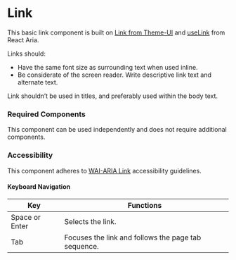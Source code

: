 
<Meta title="Components/Link/Link" />

# Link

This basic link component is built on [Link from Theme-UI](https://theme-ui.com/components/link) and [useLink](https://react-spectrum.adobe.com/react-aria/useLink.html) from React Aria.

Links should:
- Have the same font size as surrounding text when used inline.
- Be considerate of the screen reader. Write descriptive link text and alternate text.

Link shouldn’t be used in titles, and preferably used within the body text.

### Required Components

This component can be used independently and does not require additional components. 

### Accessibility
This component adheres to [WAI-ARIA Link](https://www.w3.org/WAI/ARIA/apg/patterns/link/) accessibility guidelines.

#### Keyboard Navigation

| Key | Functions |
| ---- | ---- |
| Space or Enter | Selects the link. |
| Tab | Focuses the link and follows the page tab sequence. |